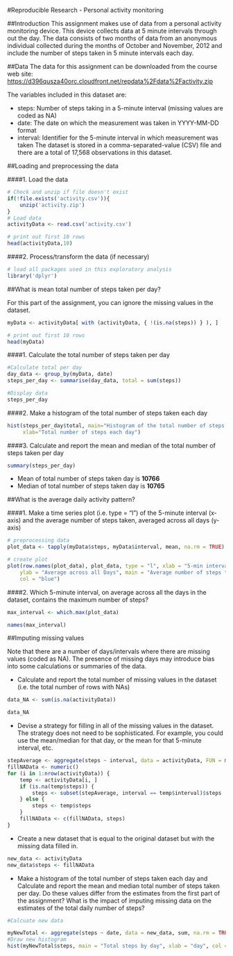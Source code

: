#Reproducible Research - Personal activity monitoring


##Introduction
This assignment makes use of data from a personal activity monitoring device. This device collects data at 5 minute intervals through out the day. The data consists of two months of data from an anonymous individual collected during the months of October and November, 2012 and include the number of steps taken in 5 minute intervals each day.

##Data
The data for this assignment can be downloaded from the course web site: <https://d396qusza40orc.cloudfront.net/repdata%2Fdata%2Factivity.zip>

The variables included in this dataset are:

* steps: Number of steps taking in a 5-minute interval (missing values are coded as NA)
* date: The date on which the measurement was taken in YYYY-MM-DD format
* interval: Identifier for the 5-minute interval in which measurement was taken
The dataset is stored in a comma-separated-value (CSV) file and there are a total of 17,568 observations in this dataset.

##Loading and preprocessing the data

####1. Load the data

```r
# Check and unzip if file doesn't exist
if(!file.exists('activity.csv')){
    unzip('activity.zip')
}
# Load data
activityData <- read.csv('activity.csv')

# print out first 10 rows
head(activityData,10)
```

####2. Process/transform the data (if necessary) 
```r
# load all packages used in this exploratory analysis
library('dplyr')


```
##What is mean total number of steps taken per day?

For this part of the assignment, you can ignore the missing values in the dataset.
```r
myData <- activityData[ with (activityData, { !(is.na(steps)) } ), ]

# print out first 10 rows
head(myData)
```
####1. Calculate the total number of steps taken per day
```r
#Calculate total per day
day_data <- group_by(myData, date)
steps_per_day <- summarise(day_data, total = sum(steps))

#Display data
steps_per_day
```


####2. Make a histogram of the total number of steps taken each day

```r
hist(steps_per_day$total, main="Histogram of the total number of steps taken each day", 
     xlab="Total number of steps each day")
```

####3. Calculate and report the mean and median of the total number of steps taken per day
```r
summary(steps_per_day)
```

* Mean of total number of steps taken day is **10766**
* Median of total number of steps taken day is **10765**

##What is the average daily activity pattern?

####1. Make a time series plot (i.e. type = "l") of the 5-minute interval (x-axis) and the average number of steps taken, averaged across all days (y-axis)
```r
# preprocessing data
plot_data <- tapply(myData$steps, myData$interval, mean, na.rm = TRUE)

# create plot 
plot(row.names(plot_data), plot_data, type = "l", xlab = "5-min interval", 
    ylab = "Average across all Days", main = "Average number of steps taken", 
    col = "blue")
```

####2. Which 5-minute interval, on average across all the days in the dataset, contains the maximum number of steps?
```r
max_interval <- which.max(plot_data)

names(max_interval)

```

##Imputing missing values

Note that there are a number of days/intervals where there are missing values (coded as NA). The presence of missing days may introduce bias into some calculations or summaries of the data.

* Calculate and report the total number of missing values in the dataset (i.e. the total number of rows with NAs)
```r
data_NA <- sum(is.na(activityData))

data_NA

```

* Devise a strategy for filling in all of the missing values in the dataset.
The strategy does not need to be sophisticated. For example, you could use the mean/median for that day, or the mean for that 5-minute interval, etc.
```r
stepAverage <- aggregate(steps ~ interval, data = activityData, FUN = mean)
fillNAData <- numeric()
for (i in 1:nrow(activityData)) {
    temp <- activityData[i, ]
    if (is.na(temp$steps)) {
        steps <- subset(stepAverage, interval == temp$interval)$steps
    } else {
        steps <- temp$steps
    }
    fillNAData <- c(fillNAData, steps)
}
```

* Create a new dataset that is equal to the original dataset but with the missing data filled in.
```r
new_data <- activityData
new_data$steps <- fillNAData
```

* Make a histogram of the total number of steps taken each day and Calculate and report the mean and median total number of steps taken per day. Do these values differ from the estimates from the first part of the assignment? What is the impact of imputing missing data on the estimates of the total daily number of steps?

```r
#Calcuate new data

myNewTotal <- aggregate(steps ~ date, data = new_data, sum, na.rm = TRUE)
#Draw new histogram
hist(myNewTotal$steps, main = "Total steps by day", xlab = "day", col = "red")
```




